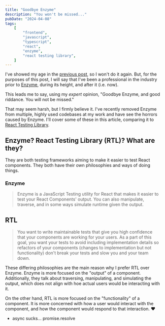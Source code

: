 ```yaml
---
title: "Goodbye Enzyme"
description: "You won't be missed..."
pubDate: "2024-04-08"
tags:
    [
        "frontend",
        "javascript",
        "typescript",
        "react",
        "enzyme",
        "react testing library",
    ]
---
```


<style>
    {`.twitter-tweet {
    margin-left: auto;
    margin-right: auto;
`}
</style>


I've showed my age in the [previous post](./snapshot-testing-sucks.md), so I won't do it again. But, for the
purposes of this post, I will say that I've been a professional in the industry prior to [Enzyme](https://enzymejs.github.io/enzyme/),
during its height, and after it (i.e. now).

This leads me to say, using my _expert_ opinion, "Goodbye Enzyme, and good riddance. You will not be missed."

That may seem harsh, but I firmly believe it. I've recently removed Enzyme from multiple, highly used codebases at my work
and have see the horrors caused by Enzyme. I'll cover some of these in this article, comparing it to [React Testing Library](https://testing-library.com/docs/react-testing-library/intro/).

## Enzyme? React Testing Library (RTL)? What are they?

They are both testing frameworks aiming to make it easier to test React components. They both have their own philosophies
and ways of doing things.

### Enzyme

> Enzyme is a JavaScript Testing utility for React that makes it easier to test your React Components' output.
> You can also manipulate, traverse, and in some ways simulate runtime given the output.

## RTL

> You want to write maintainable tests that give you high confidence that your components are working for your users.
> As a part of this goal, you want your tests to avoid including implementation details so refactors of your components
> (changes to implementation but not functionality) don't break your tests and slow you and your team down.

<Tweet id="https://twitter.com/kentcdodds/status/977018512689455106" />

These differing philosophies are the main reason why I prefer RTL over Enzyme. Enzyme is more focused on the "output" of
a component. Additionally, they talk about traversing, manipulating, and simulating the output, which does not align
with hoe actual users would be interacting with it.

On the other hand, RTL is more focused on the "functionality" of a component. It is more concerned with how a user would
interact with the component, and how the component would respond to that interaction. ❤️

<script async src="https://platform.twitter.com/widgets.js"></script>

-   async sucks... promise.resolve
